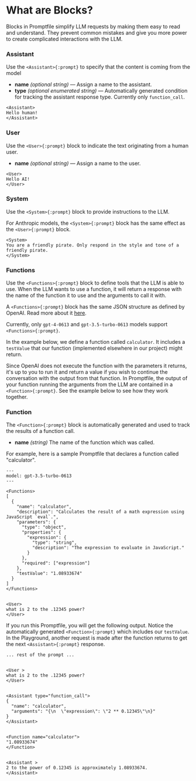 
# What are Blocks?

Blocks in Promptfile simplify LLM requests by making them easy to read and understand. They prevent common mistakes and give you more power to create complicated interactions with the LLM.

### Assistant
Use the `<Assistant>{:prompt}` to specify that the content is coming from the model

 - **name** <i>(optional string) </i>— Assign a name to the assistant.
 - **type** <i>(optional enumerated string)</i> — Automatically generated condition for tracking the assistant response type. Currently only `function_call`.

```prompt copy filename="assistantBlock_example.prompt"
<Assistant>
Hello human!
</Assistant>
```

### User

Use the `<User>{:prompt}` block to indicate the text originating from a human user.

 - **name** <i>(optional string)  </i> — Assign a name to the user.

```prompt copy filename="user_example.prompt"
<User>
Hello AI!
</User>

```
### System

Use the `<System>{:prompt}` block to provide instructions to the LLM.

For Anthropic models, the `<System>{:prompt}` block has the same effect as the `<User>{:prompt}` block.


```prompt copy filename="system_example.prompt"
<System>
You are a friendly pirate. Only respond in the style and tone of a friendly pirate.
</System>
```


### Functions

Use the `<Functions>{:prompt}` block to define tools that the LLM is able to use. When the LLM wants to use a function, it will return a response with the name of the function it to use and the arguments to call it with.

A `<Functions>{:prompt}` block has the same JSON structure as defined by OpenAI. Read more about it [here](https://platform.openai.com/docs/guides/gpt/function-calling).

Currently, only `gpt-4-0613` and `gpt-3.5-turbo-0613` models support `<Functions>{:prompt}`.

In the example below, we define a function called `calculator`. It includes a `testValue` that our function (implemented elsewhere in our project) might return.

Since OpenAI does not execute the function with the parameters it returns, it's up to you to run it and return a value if you wish to continue the conversation with the output from that function. In Promptfile, the output of your function running the arguments from the LLM are contained in a `<Function>{:prompt}`. See the example below to see how they work together.

### Function

The `<Function>{:prompt}` block is automatically generated and used to track the results of a function call.
 - **name** <i>(string)</i> The name of the function which was called.

For example, here is a sample Promptfile that declares a function called "calculator".


```prompt copy filename="functions.prompt"
---
model: gpt-3.5-turbo-0613
---

<Functions>
[
  {
    "name": "calculator",
    "description": "Calculates the result of a math expression using JavaScript `eval`.",
    "parameters": {
      "type": "object",
      "properties": {
        "expression": {
          "type": "string",
          "description": "The expression to evaluate in JavaScript."
        }
      },
      "required": ["expression"]
    },
    "testValue": "1.08933674"
  }
]
</Functions>


<User>
what is 2 to the .12345 power?
</User>
```

If you run this Promptfile, you will get the following output. Notice the automatically generated `<Function>{:prompt}` which includes our `testValue`. In the Playground, another request is made after the function returns to get the next `<Assistant>{:prompt}` response.

```prompt
... rest of the prompt ...


<User >
what is 2 to the .12345 power?
</User>


<Assistant type="function_call">
{
  "name": "calculator",
  "arguments": "{\n  \"expression\": \"2 ** 0.12345\"\n}"
}
</Assistant>


<Function name="calculator">
"1.08933674"
</Function>


<Assistant >
2 to the power of 0.12345 is approximately 1.08933674.
</Assistant>
```


